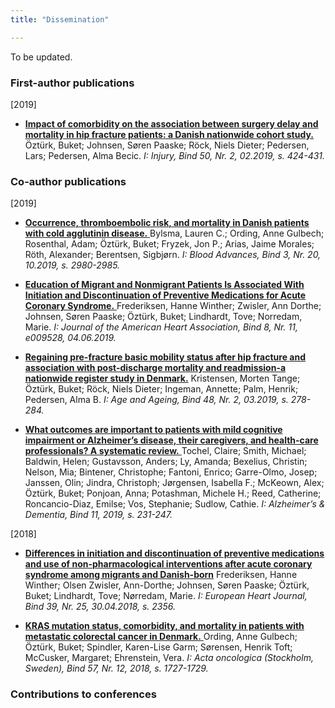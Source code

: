 ```yaml
---
title: "Dissemination"

---
```



To be updated.



### First-author publications

[2019]

- <a href="https://www.injuryjournal.com/article/S0020-1383(18)30788-5/fulltext" target="_blank">
**Impact of comorbidity on the association between surgery delay and mortality in hip fracture patients: a Danish nationwide cohort study.**</a>
&#214;zt&#252;rk, Buket; Johnsen, S&#248;ren Paaske; R&#246;ck, Niels Dieter; Pedersen, Lars; Pedersen, Alma Becic.
*I: Injury, Bind 50, Nr. 2, 02.2019, s. 424-431.*  






### Co-author publications

[2019]

- <a href="https://ashpublications.org/bloodadvances/article/3/20/2980/381152/Occurrence-thromboembolic-risk-and-mortality-in" target="_blank">
**Occurrence, thromboembolic risk, and mortality in Danish patients with cold agglutinin disease.** </a>
Bylsma, Lauren C.; Ording, Anne Gulbech; Rosenthal, Adam; &#214;zt&#252;rk, Buket; Fryzek, Jon P.; Arias, Jaime Morales; R&#246;th, Alexander; Berentsen, Sigbj&#248;rn.
*I: Blood Advances, Bind 3, Nr. 20, 10.2019, s. 2980-2985.*



- <a href="https://www.ahajournals.org/doi/10.1161/JAHA.118.009528" target="_blank">
**Education of Migrant and Nonmigrant Patients Is Associated With Initiation and Discontinuation of Preventive Medications for Acute Coronary Syndrome.** </a>
Frederiksen, Hanne Winther; Zwisler, Ann Dorthe; Johnsen, S&#248;ren Paaske; &#214;zt&#252;rk, Buket; Lindhardt, Tove; Norredam, Marie.
*I: Journal of the American Heart Association, Bind 8, Nr. 11, e009528, 04.06.2019.*




- <a href="https://academic.oup.com/ageing/article/48/2/278/5274647" target="_blank">
**Regaining pre-fracture basic mobility status after hip fracture and association with post-discharge mortality and readmission-a nationwide register study in Denmark.**</a>
Kristensen, Morten Tange; &#214;zt&#252;rk, Buket; R&#246;ck, Niels Dieter; Ingeman, Annette; Palm, Henrik; Pedersen, Alma B.
*I: Age and Ageing, Bind 48, Nr. 2, 03.2019, s. 278-284.*




- <a href="https://alz-journals.onlinelibrary.wiley.com/doi/full/10.1016/j.dadm.2018.12.003" target="_blank">
**What outcomes are important to patients with mild cognitive impairment or Alzheimer's disease, their caregivers, and health-care professionals? A systematic review.** </a> 
Tochel, Claire; Smith, Michael; Baldwin, Helen; Gustavsson, Anders; Ly, Amanda; Bexelius, Christin; Nelson, Mia; Bintener, Christophe; Fantoni, Enrico; Garre-Olmo, Josep; Janssen, Olin; Jindra, Christoph; J&#248;rgensen, Isabella F.; McKeown, Alex; &#214;zt&#252;rk, Buket; Ponjoan, Anna; Potashman, Michele H.; Reed, Catherine; Roncancio-Diaz, Emilse; Vos, Stephanie; Sudlow, Cathie.
*I: Alzheimer's & Dementia, Bind 11, 2019, s. 231-247.*


[2018]

-  <a href="https://academic.oup.com/eurheartj/article/39/25/2356/4990522" target="_blank">
**Differences in initiation and discontinuation of preventive medications and use of non-pharmacological interventions after acute coronary syndrome among migrants and Danish-born**</a>
Frederiksen, Hanne Winther; Olsen Zwisler, Ann-Dorthe; Johnsen, S&#248;ren Paaske; &#214;zt&#252;rk, Buket; Lindhardt, Tove; N&#248;rredam, Marie.
*I: European Heart Journal, Bind 39, Nr. 25, 30.04.2018, s. 2356.*



- <a href="https://www.tandfonline.com/doi/full/10.1080/0284186X.2018.1503420" target="_blank">
**KRAS mutation status, comorbidity, and mortality in patients with metastatic colorectal cancer in Denmark.** </a> 
Ording, Anne Gulbech; &#214;zt&#252;rk, Buket; Spindler, Karen-Lise Garm; S&#248;rensen, Henrik Toft; McCusker, Margaret; Ehrenstein, Vera.
*I: Acta oncologica (Stockholm, Sweden), Bind 57, Nr. 12, 2018, s. 1727-1729.*


### Contributions to conferences